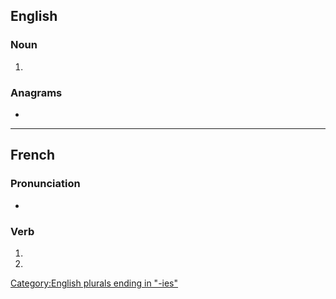 {{also|armoriés}}
==English==

===Noun===
{{head|en|noun plural form}}

# {{plural of|armory|lang=en}}

===Anagrams===
* {{anagrams|en|armoires}}

[[Category:English plurals ending in "-ies"]]

----

==French==

===Pronunciation===
* {{homophones|lang=fr|armorie|armorient}}

===Verb===
{{head|fr|verb form}}

# {{inflection of|armorier||2|s|pres|indc|lang=fr}}
# {{inflection of|armorier||2|s|pres|subj|lang=fr}}
